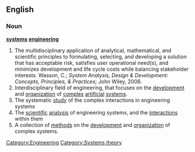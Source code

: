 ==English==
===Noun===
{{wikipedia}}
'''[[systems]] [[engineering]]'''
# The multidisciplinary application of analytical, mathematical, and scientific principles to formulating, selecting, and developing a solution that has acceptable risk, satisfies user operational need(s), and minimizes development and life cycle costs while balancing stakeholder interests. Wasson, C.; ''System Analysis, Design & Development: Concepts, Principles, & Practices''; John Wiley, 2006.
# Interdisciplinary field of engineering, that focuses on the [[development]] and [[organization]] of [[complex]] [[artificial]] [[system]]s. 
# The systematic [[study]] of the complex interactions in engineering systems 
# The [[scientific]] [[analysis]] of engineering systems, and the [[interaction]]s within them
# A collection of [[method]]s on the [[development]] and [[organization]] of complex systems.

[[Category:Engineering]]
[[Category:Systems theory]]